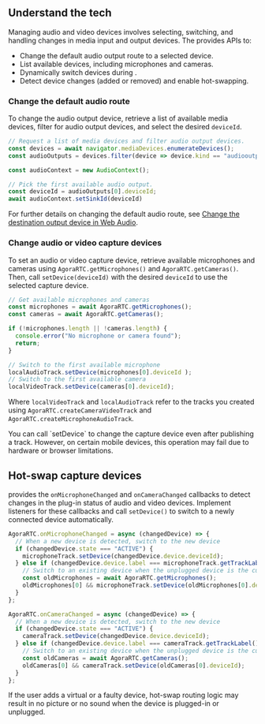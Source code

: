 <PlatformWrapper platform="web">

## Understand the tech

Managing audio and video devices involves selecting, switching, and handling changes in media input and output devices. The <Vpd k="SDK"/> provides APIs to:

* Change the default audio output route to a selected device.
* List available devices, including microphones and cameras.
* Dynamically switch devices during <Vpd k="PRODUCT"/>.
* Detect device changes (added or removed) and enable hot-swapping.

### Change the default audio route

To change the audio output device, retrieve a list of available media devices, filter for audio output devices, and select the desired `deviceId`.

```js
// Request a list of media devices and filter audio output devices.
const devices = await navigator.mediaDevices.enumerateDevices();
const audioOutputs = devices.filter(device => device.kind == "audiooutput");

const audioContext = new AudioContext();

// Pick the first available audio output.
const deviceId = audioOutputs[0].deviceId;
await audioContext.setSinkId(deviceId)
```

For further details on changing the default audio route, see [Change the destination output device in Web Audio](https://developer.chrome.com/blog/audiocontext-setsinkid).

### Change audio or video capture devices

To set an audio or video capture device, retrieve available microphones and cameras using `AgoraRTC.getMicrophones()` and `AgoraRTC.getCameras()`. Then, call `setDevice(deviceId)` with the desired `deviceId` to use the selected capture device.

```js
// Get available microphones and cameras
const microphones = await AgoraRTC.getMicrophones();
const cameras = await AgoraRTC.getCameras();

if (!microphones.length || !cameras.length) {
  console.error("No microphone or camera found");
  return;
}

// Switch to the first available microphone
localAudioTrack.setDevice(microphones[0].deviceId );
// Switch to the first available camera
localVideoTrack.setDevice(cameras[0].deviceId);
```

Where `localVideoTrack` and `localAudioTrack` refer to the tracks you created using `AgoraRTC.createCameraVideoTrack` and `AgoraRTC.createMicrophoneAudioTrack`.

<Admonition type="info">
You can call `setDevice` to change the capture device even after publishing a track. However, on certain mobile devices, this operation may fail due to hardware or browser limitations.
</Admonition>

## Hot-swap capture devices

<Vpd k="SDK" /> provides the `onMicrophoneChanged` and `onCameraChanged` callbacks to detect changes in the plug-in status of audio and video devices. Implement listeners for these callbacks and call `setDevice()` to switch to a newly connected device automatically.

```javascript
AgoraRTC.onMicrophoneChanged = async (changedDevice) => {
  // When a new device is detected, switch to the new device
  if (changedDevice.state === "ACTIVE") {
    microphoneTrack.setDevice(changedDevice.device.deviceId);
  } else if (changedDevice.device.label === microphoneTrack.getTrackLabel()) {
    // Switch to an existing device when the unplugged device is the current device
    const oldMicrophones = await AgoraRTC.getMicrophones();
    oldMicrophones[0] && microphoneTrack.setDevice(oldMicrophones[0].deviceId);
  }
};

AgoraRTC.onCameraChanged = async (changedDevice) => {
  // When a new device is detected, switch to the new device
  if (changedDevice.state === "ACTIVE") {
    cameraTrack.setDevice(changedDevice.device.deviceId);
  } else if (changedDevice.device.label === cameraTrack.getTrackLabel()) {
    // Switch to an existing device when the unplugged device is the current device
    const oldCameras = await AgoraRTC.getCameras();
    oldCameras[0] && cameraTrack.setDevice(oldCameras[0].deviceId);
  }
};
```

<Admonition type="caution">
If the user adds a virtual or a faulty device, hot-swap routing logic may result in no picture or no sound when the device is plugged-in or unplugged.
</Admonition>
</PlatformWrapper>
